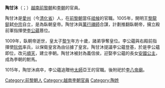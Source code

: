 {{unreferenced|time=2014-02-20T04:38:55+00:00}}
'''陶甘沐'''（{{vie|v=Đào Cam Mộc|hn=陶甘沐}}；{{bd|？||1015年||catIdx=D}}）[[越南|越南]][[前黎朝|前黎朝]]和[[李朝_(越南)|李朝]]的官員。

陶甘沐是[[愛州|愛州]]（今[[清化省|清化省]]）人，在[[前黎朝|前黎朝]]當任[[祗候|祗候]]的官職。1005年，開明王[[黎龍鋌|黎龍鋌]]弑[[前黎中宗|中宗]]自立，是為臥朝皇帝。陶甘沐與[[萬行|萬行禪師]]合謀，計劃推翻臥朝帝，擁立殿前軍指揮使[[李公蘊|李公蘊]]篡位。

1009年，臥朝帝逝世，皇太子[[黎乍|黎乍]]年方十歲，諸弟爭奪皇位。李公蘊與右殿前指揮使[[阮低|阮低]]率兵，以保衛皇宮為由佔據了皇宮。陶甘沐提議李公蘊登基，於是李公蘊即位，改元[[順天_(李公蘊)|順天]]，建立李朝。陶甘沐被封為義信侯，迎娶李公蘊的長女[[安國公主|安國公主]]，成為李朝的駙馬。

1015年，陶甘沐病卒，李公蘊追贈他[[太師|太師]]亞王的官職。後附祀於[[李八帝廟|李八帝廟]]。

[[Category:前黎朝人|Category:前黎朝人]]
[[Category:越南李朝官員|Category:越南李朝官員]]
[[Category:陶姓|Category:陶姓]]